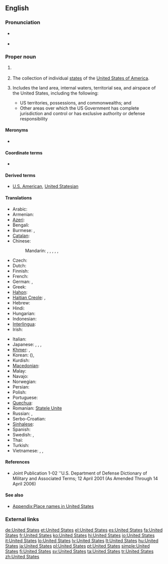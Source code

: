 ==English==

===Pronunciation===
* {{a|UK|US}} {{IPA|/juːˌnaɪ.tɪd ˈsteɪts/|/jʊˌnaɪ.tɪd ˈsteɪts/}}
* {{audio|en-us-United States.ogg|Audio (US)}}

===Proper noun===
{{en-proper noun|head=the [[united|United]] [[states|States]]}}

# {{context|singular}} {{form of|shortened form|the [[United States of America]]}}
# {{context|plural}} The collection of individual [[state]]s of the [[United States of America]].
# {{military}} Includes the land area, internal waters, territorial sea, and airspace of the United States, including the following:
#* US territories, possessions, and commonwealths; and
#* Other areas over which the US Government has complete jurisdiction and control or has exclusive authority or defense responsibility

====Meronyms====
* {{list|en|states of the United States}}

====Coordinate terms====
* {{list|en|countries of North America}}

====Derived terms====
* [[U.S. American]], [[United Statesian]]

====Translations====
{{trans-top|The United States}}
* Arabic: {{t-|ar|الولايات المتحدة|f|p|tr=al-wilayāt al-muttáḥida}}
* Armenian: {{t-|hy|Միացյալ Նահանգներ|tr=Miac’yal Nahangner}}
* [[Azeri]]: {{t|az|Amerika Birləşmiş Ştatları}}
* Bengali: {{t-|bn|যুক্তরাষ্ট্র}}
* Burmese: {{t|my|အမေရိကန်ပြည်ထောင်စု|sc=Mymr|tr=ămeri.kan pyidaungzu.}}, {{t|my|အမေရိက|tr=ămeri.ka.|sc=Mymr}}
* [[Catalan]]: {{t+|ca|Estats Units|m|p}}
* Chinese:
*: Mandarin: {{t|zh|美利堅合眾國|sc=Hani}}, {{t|zh|美利坚合众国|tr=Měilìjiān Hézhòngguó|sc=Hani}}, {{t|zh|合眾國|sc=Hani}}, {{t|zh|合众国|tr=Hézhòngguó|sc=Hani}}, {{t|zh|美國|sc=Hani}}, {{t|zh|美国|tr=Měiguó|sc=Hani}}
* Czech: {{t-|cs|Spojené státy|m|p}}
* Dutch: {{t|nl|Verenigde Staten|p}}
* Finnish: {{t+|fi|Yhdysvallat|p}}
* French: {{t+|fr|États-Unis}} {{m|p}}
* German: {{t+|de|USA|f}}, {{t+|de|Vereinigte Staaten|p}}
* Greek: {{t+|el|Ηνωμένες Πολιτείες|f|p|tr=Inoménes Politeíes}}
* [[Hahon]]: {{tø|hah|zionist state}}
* [[Haitian Creole]]: {{tø|ht|Etazini}}, {{qualifier|to/in the US}} {{tø|ht|Ozetazini}}
* Hebrew: {{t+|he|ארצות הברית|f|p|tr=artsot ha-brit}}
* Hindi: {{t|hi|अमेरिका|m|tr=amerikā|sc=Deva}}
* Hungarian: {{t+|hu|Egyesült Államok}}
* Indonesian: {{t|id|Amerika Serikat}}
* [[Interlingua]]: {{t|ia|Statos Unite}}
* Irish: {{t-|ga|Stáit Aontaithe|m|p}}
{{trans-mid}}
* Italian: {{t+|it|Stati Uniti|m|p}}
* Japanese: {{t-|ja|合衆国|tr=Gasshūkoku}}, {{t+|ja|アメリカ合衆国|tr=Amerika Gasshūkoku}}, {{t|ja|米国|tr=べいこく, Béikoku|sc=Jpan}}, {{t|ja|アメリカ|tr=Amerika|sc=Jpan}}
* [[Khmer]]: {{t|km|សហរដ្ឋអាមេរិក|tr=saharoat aameirik|sc=Khmr}}, {{t|km|សហរដ្ឋ|sc=Khmr|tr=saharoat}}
* Korean: {{t|ko|미국|tr=Miguk|sc=Kore}} ({{t|ko|美國|sc=Kore}}), {{t|ko|아메리카|tr=Amerika|sc=Kore}}
* Kurdish: {{t|ku|mızır amerîkayê|sc=ku-Arab}}
* [[Macedonian]]: {{t-|mk|Соединети Држави|f|p|tr=Soedíneti D'ržavi}}
* Malay: {{t|ms|Amerika Syarikat}}
* Navajo: {{tø|nv|Wááshindoon bikéyah ałhidadiidzooígíí}}
* Norwegian: {{t-|no|De Forente Stater|m|p}}
* Persian: {{t-|fa|ایالات متحده|tr=Eyâlât-e Mottahede|sc=fa-Arab}}
* Polish: {{t+|pl|Stany Zjednoczone|m|p}}
* Portuguese: {{t+|pt|Estados Unidos|m|p}}
* [[Quechua]]: {{t-|qu|Hukllachasqa Amirika Suyukuna|xs=Quechua}}
* Romanian: [[Statele Unite]] {{f|p}}
* Russian: {{t-|ru|Соединённые Штаты|tr=Sojedinjónnyje Štáty}} {{m|p}}, {{t|ru|США|m|p|tr=sɛ-šɛ-á|sc=Cyrl}}
* Serbo-Croatian: {{t-|sh|Sjedinjene Američke Države|p|xs=Serbo-Croatian}}
* [[Sinhalese]]: {{t|si|ඇමරිකාව|tr=æmarikāva|sc=Sinh}}
* Spanish: {{t+|es|Estados Unidos|m|p}}
* Swedish: {{t+|sv|USA}}, {{t+|sv|Förenta Staterna|n}}
* Thai: {{t|th|สหรัฐอเมริกา|tr=sàhà rát àmayrígaa|sc=Thai}}
* Turkish: {{t-|tr|Birleşik Devletler}}
* Vietnamese: {{t+|vi|Hoa Kỳ|xs=Vietnamese}}, {{t|vi|nước Mỹ}}, {{t|vi|Mỹ Quốc}}
{{trans-bottom}}

====References====
* Joint Publication 1-02 ''U.S. Department of Defense Dictionary of Military and Associated Terms; 12 April 2001 (As Amended Through 14 April 2006)

====See also====
* [[Appendix:Place names in United States]]

===External links===
{{projectlinks
|pedia
|commons
|news
|quotes
}}

[[de:United States]]
[[et:United States]]
[[el:United States]]
[[es:United States]]
[[fa:United States]]
[[fr:United States]]
[[ko:United States]]
[[hi:United States]]
[[io:United States]]
[[it:United States]]
[[lo:United States]]
[[lv:United States]]
[[lt:United States]]
[[hu:United States]]
[[ja:United States]]
[[pl:United States]]
[[pt:United States]]
[[simple:United States]]
[[fi:United States]]
[[sv:United States]]
[[ta:United States]]
[[tr:United States]]
[[zh:United States]]